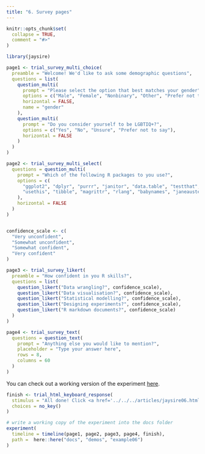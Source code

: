 ```yaml
---
title: "6. Survey pages"
---
```


```r
knitr::opts_chunk$set(
  collapse = TRUE,
  comment = "#>"
)
```

```r
library(jaysire)

page1 <- trial_survey_multi_choice(
  preamble = "Welcome! We'd like to ask some demographic questions",
  questions = list(
    question_multi(
      prompt = "Please select the option that best matches your gender",
      options = c("Male", "Female", "Nonbinary", "Other", "Prefer not to say"),
      horizontal = FALSE,
      name = "gender"
    ),
    question_multi(
      prompt = "Do you consider yourself to be LGBTIQ+?",
      options = c("Yes", "No", "Unsure", "Prefer not to say"),
      horizontal = FALSE
    )
  )
)

page2 <- trial_survey_multi_select(
  questions = question_multi(
    prompt = "Which of the following R packages to you use?",
    options = c(
      "ggplot2", "dplyr", "purrr", "janitor", "data.table", "testthat",
      "usethis", "tibble", "magrittr", "rlang", "babynames", "janeaustenr"
    ), 
    horizontal = FALSE
  )
)


confidence_scale <- c(
  "Very unconfident", 
  "Somewhat unconfident", 
  "Somewhat confident", 
  "Very confident"
)

page3 <- trial_survey_likert(
  preamble = "How confident in you R skills?",
  questions = list(
    question_likert("Data wrangling?", confidence_scale),
    question_likert("Data visualisation?", confidence_scale),
    question_likert("Statistical modelling?", confidence_scale),
    question_likert("Designing experiments?", confidence_scale),
    question_likert("R markdown documents?", confidence_scale)
  )
)

page4 <- trial_survey_text(
  questions = question_text(
    prompt = "Anything else you would like to mention?",
    placeholder = "Type your answer here",
    rows = 8,
    columns = 60
  )
)
```



You can check out a working version of the experiment [here](../demos/example06/experiment/index.html).

```r
finish <- trial_html_keyboard_response(
  stimulus = "All done! Click <a href='../../../articles/jaysire06.html'>here</a> to return to the vignette.",
  choices = no_key()
)

# write a working copy of the experiment into the docs folder
experiment(
  timeline = timeline(page1, page2, page3, page4, finish),
  path =  here::here("docs", "demos", "example06")
)
```

